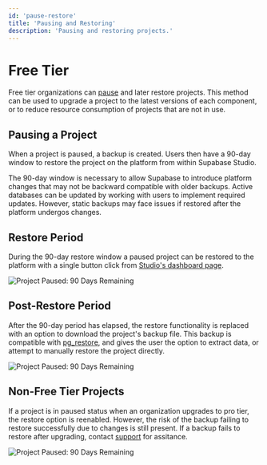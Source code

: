 ```yaml
---
id: 'pause-restore'
title: 'Pausing and Restoring'
description: 'Pausing and restoring projects.'
---
```


# Free Tier

Free tier organizations can [pause](https://supabase.com/dashboard/project/_/settings/general) and later restore projects. This method can be used to upgrade a project to the latest versions of each component, or to reduce resource consumption of projects that are not in use.

## Pausing a Project

When a project is paused, a backup is created. Users then have a 90-day window to restore the project on the platform from within Supabase Studio.

The 90-day window is necessary to allow Supabase to introduce platform changes that may not be backward compatible with older backups. Active databases can be updated by working with users to implement required updates. However, static backups may face issues if restored after the platform undergos changes.

## Restore Period

During the 90-day restore window a paused project can be restored to the platform with a single button click from [Studio's dashboard page](https://supabase.com/dashboard/projects).

<div>
  <Image
    alt="Project Paused: 90 Days Remaining"
    src="/docs/img/guides/platform/paused-90-day.png"
  />
</div>

## Post-Restore Period

After the 90-day period has elapsed, the restore functionality is replaced with an option to download the project's backup file. This backup is compatible with [pg_restore](https://www.postgresql.org/docs/current/app-pgrestore.html), and gives the user the option to extract data, or attempt to manually restore the project directly.

<div>
  <Image
    alt="Project Paused: 90 Days Remaining"
    src="/docs/img/guides/platform/paused-dl-backup.png"
  />
</div>

## Non-Free Tier Projects

If a project is in paused status when an organization upgrades to pro tier, the restore option is reenabled. However, the risk of the backup failing to restore successfully due to changes is still present. If a backup fails to restore after upgrading, contact [support](supabase.com/support) for assitance.

<div>
  <Image
    alt="Project Paused: 90 Days Remaining"
    src="/docs/img/guides/platform/paused-paid-tier.png"
  />
</div>
